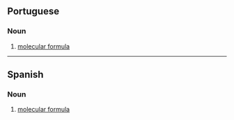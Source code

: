 ==Portuguese==

===Noun===
{{pt-noun|f|pl=fórmulas químicas|head=[[fórmula]] [[química]]}}

# [[molecular formula]]

{{topics|pt|Chemistry}}

----

==Spanish==

===Noun===
{{es-noun|f}}

# [[molecular formula]]

{{C|es|Chemistry}}